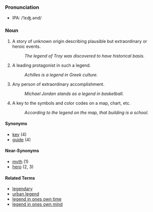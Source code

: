 === Pronunciation ===
*IPA: /ˈlɛʤ.ənd/


=== Noun ===

#A story of unknown origin describing plausible but extraordinary or heroic events.
#: ''The legend of Troy was discovered to have historical basis.''
#A leading protagonist in such a legend.
#: ''Achilles is a legend in Greek culture.''
#Any person of extraordinary accomplishment.
#: ''Michael Jordan stands as a legend in basketball.''
#A key to the symbols and color codes on a map, chart, etc.
#: ''According to the legend on the map, that building is a school.''

==== Synonyms ====
*[[key]] (4)
*[[guide]] (4)

==== Near-Synonyms ====
*[[myth]] (1)
*[[hero]] (2, 3)

====Related Terms====
*[[legendary]]
*[[urban legend]]
*[[legend in ones own time]]
*[[legend in ones own mind]]